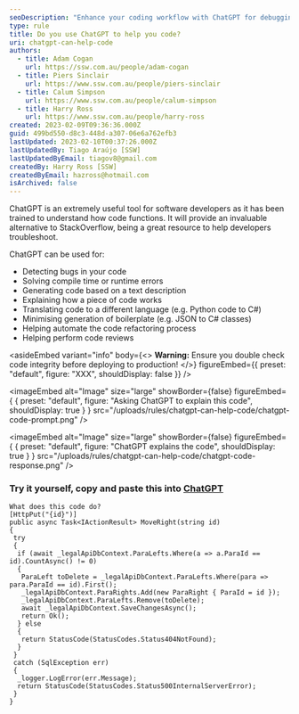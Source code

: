 ```yaml
---
seoDescription: "Enhance your coding workflow with ChatGPT for debugging, code generation, translation, and more."
type: rule
title: Do you use ChatGPT to help you code?
uri: chatgpt-can-help-code
authors:
  - title: Adam Cogan
    url: https://ssw.com.au/people/adam-cogan
  - title: Piers Sinclair
    url: https://www.ssw.com.au/people/piers-sinclair
  - title: Calum Simpson
    url: https://www.ssw.com.au/people/calum-simpson
  - title: Harry Ross
    url: https://www.ssw.com.au/people/harry-ross
created: 2023-02-09T09:36:36.000Z
guid: 499bd550-d8c3-448d-a307-06e6a762efb3
lastUpdated: 2023-02-10T00:37:26.000Z
lastUpdatedBy: Tiago Araújo [SSW]
lastUpdatedByEmail: tiagov8@gmail.com
createdBy: Harry Ross [SSW]
createdByEmail: hazross@hotmail.com
isArchived: false
---
```

ChatGPT is an extremely useful tool for software developers as it has been trained to understand how code functions. It will provide an invaluable alternative to StackOverflow, being a great resource to help developers troubleshoot.

ChatGPT can be used for:

* Detecting bugs in your code
* Solving compile time or runtime errors
* Generating code based on a text description
* Explaining how a piece of code works
* Translating code to a different language (e.g. Python code to C#)
* Minimising generation of boilerplate (e.g. JSON to C# classes)
* Helping automate the code refactoring process
* Helping perform code reviews

<asideEmbed
  variant="info"
  body={<>
    **Warning:** Ensure you double check code integrity before deploying to production!
  </>}
  figureEmbed={{
    preset: "default",
    figure: "XXX",
    shouldDisplay: false
  }}
/>


<imageEmbed
  alt="Image"
  size="large"
  showBorder={false}
  figureEmbed={ {
    preset: "default",
    figure: "Asking ChatGPT to explain this code",
    shouldDisplay: true
  } }
  src="/uploads/rules/chatgpt-can-help-code/chatgpt-code-prompt.png"
/>


<imageEmbed
  alt="Image"
  size="large"
  showBorder={false}
  figureEmbed={ {
    preset: "default",
    figure: "ChatGPT explains the code",
    shouldDisplay: true
  } }
  src="/uploads/rules/chatgpt-can-help-code/chatgpt-code-response.png"
/>

### Try it yourself, copy and paste this into [ChatGPT](https://chat.openai.com)

``` markup
What does this code do?
[HttpPut("{id}")]
public async Task<IActionResult> MoveRight(string id)
{
 try
 {
  if (await _legalApiDbContext.ParaLefts.Where(a => a.ParaId == id).CountAsync() != 0)
  {
   ParaLeft toDelete = _legalApiDbContext.ParaLefts.Where(para => para.ParaId == id).First();
   _legalApiDbContext.ParaRights.Add(new ParaRight { ParaId = id });
   _legalApiDbContext.ParaLefts.Remove(toDelete);
   await _legalApiDbContext.SaveChangesAsync();
   return Ok();
  } else
  {
   return StatusCode(StatusCodes.Status404NotFound);
  }
 }
 catch (SqlException err)
 {
  _logger.LogError(err.Message);
  return StatusCode(StatusCodes.Status500InternalServerError);
 }
}
```
